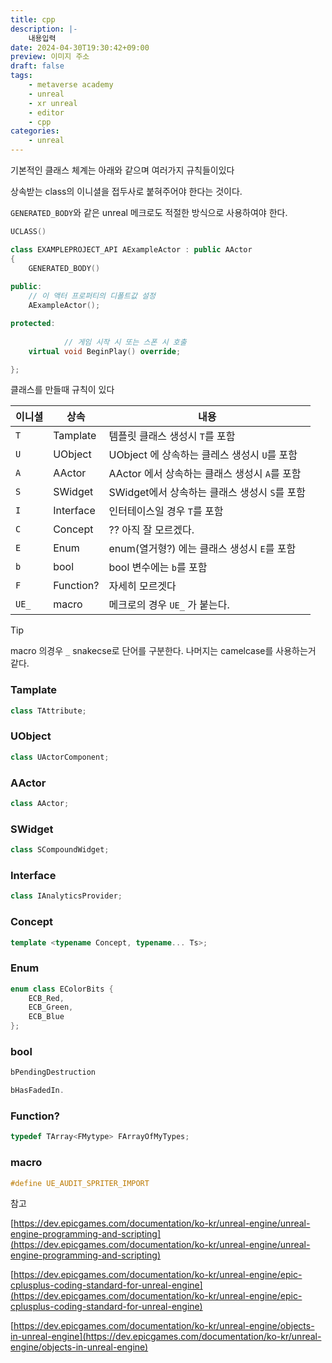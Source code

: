```yaml
---
title: cpp
description: |-
    내용입력
date: 2024-04-30T19:30:42+09:00
preview: 이미지 주소
draft: false
tags:
    - metaverse academy
    - unreal
    - xr unreal
    - editor
    - cpp
categories:
    - unreal
---
```


기본적인 클래스 체계는 아래와 같으며 여러가지 규칙들이있다

상속받는 class의 이니셜을 접두사로 붙혀주어야 한다는 것이다.

```GENERATED_BODY```와 같은 unreal 메크로도 적절한 방식으로 사용하여야 한다.

```cpp
UCLASS()

class EXAMPLEPROJECT_API AExampleActor : public AActor
{
    GENERATED_BODY()
    
public:	
    // 이 액터 프로퍼티의 디폴트값 설정
    AExampleActor();

protected:
    
            // 게임 시작 시 또는 스폰 시 호출
    virtual void BeginPlay() override;

};
```

클래스를 만들때 규칙이 있다

| 이니셜 | 상속 | 내용 |
| --- | --- | --- |
| ```T``` | Tamplate | 템플릿 클래스 생성시 ```T```를 포함 |
| ```U``` | UObject | UObject 에 상속하는 클레스 생성시 ```U```를 포함 |
| ```A``` | AActor | AActor 에서 상속하는 클래스 생성시 ```A```를 포함 |
| ```S``` | SWidget | SWidget에서 상속하는 클래스 생성시 ```S```를 포함 |
| ```I``` | Interface | 인터테이스일 경우 ```T```를 포함 |
| ```C``` | Concept | ?? 아직 잘 모르겠다.|
| ```E``` | Enum | enum(열거형?) 에는 클래스 생성시 ```E```를 포함 |
| ```b``` | bool | bool 변수에는 ```b```를 포함
| ```F``` | Function? | 자세히 모르겟다 |
| ```UE_``` | macro | 메크로의 경우 ```UE_``` 가 붙는다. |

> [!TIP]
> macro 의경우 ```_``` snakecse로 단어를 구분한다. 나머지는 camelcase를 사용하는거 같다.

### Tamplate

```cpp
class TAttribute;
```

### UObject

```cpp
class UActorComponent;
```

### AActor

```cpp
class AActor;
```

### SWidget

```cpp
class SCompoundWidget;
```

### Interface

```cpp
class IAnalyticsProvider;
```

### Concept

```cpp
template <typename Concept, typename... Ts>;
```

### Enum

```cpp
enum class EColorBits {
    ECB_Red,
    ECB_Green,
    ECB_Blue
};
```

### bool

```cpp
bPendingDestruction

bHasFadedIn.
```

### Function?

```cpp
typedef TArray<FMytype> FArrayOfMyTypes;
```

### macro

```cpp
#define UE_AUDIT_SPRITER_IMPORT
```

참고 

[https://dev.epicgames.com/documentation/ko-kr/unreal-engine/unreal-engine-programming-and-scripting](https://dev.epicgames.com/documentation/ko-kr/unreal-engine/unreal-engine-programming-and-scripting)

[https://dev.epicgames.com/documentation/ko-kr/unreal-engine/epic-cplusplus-coding-standard-for-unreal-engine](https://dev.epicgames.com/documentation/ko-kr/unreal-engine/epic-cplusplus-coding-standard-for-unreal-engine)

[https://dev.epicgames.com/documentation/ko-kr/unreal-engine/objects-in-unreal-engine](https://dev.epicgames.com/documentation/ko-kr/unreal-engine/objects-in-unreal-engine)